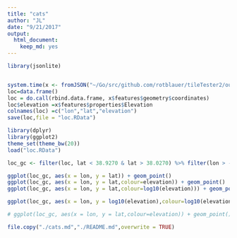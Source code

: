 ```yaml
---
title: "cats"
author: "JL"
date: "9/21/2017"
output: 
  html_document: 
    keep_md: yes
---
```


```r
library(jsonlite)


system.time(x <- fromJSON("~/Go/src/github.com/rotblauer/tileTester2/out.json"))
loc=data.frame()
loc = do.call(rbind.data.frame, x$features$geometry$coordinates)
loc$elevation =x$features$properties$Elevation
colnames(loc) =c("lon","lat","elevation")
save(loc,file = "loc.RData")
```

```r

library(dplyr)
library(ggplot2)
theme_set(theme_bw(20))
load("loc.RData")

loc_gc <- filter(loc, lat < 38.9270 & lat > 38.0270) %>% filter(lon > -90.6994& lon < -90.0)

ggplot(loc_gc, aes(x = lon, y = lat)) + geom_point()
ggplot(loc_gc, aes(x = lon, y = lat,colour=elevation)) + geom_point()
ggplot(loc_gc, aes(x = lon, y = lat,colour=log10(elevation))) + geom_point()

ggplot(loc_gc, aes(x = lon, y = log10(elevation),colour=log10(elevation))) + geom_point()

# ggplot(loc_gc, aes(x = lon, y = lat,colour=elevation)) + geom_point()

file.copy("./cats.md","./README.md",overwrite = TRUE)
```

